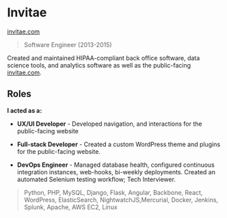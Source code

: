# Invitae

<ThickText>[invitae.com](https://invitae.com/)</ThickText>

> Software Engineer (2013-2015)

Created and maintained HIPAA-compliant back office software, data science tools, and analytics software as well as the public-facing [invitae.com](https://invitae.com/).

## Roles

**I acted as a:**

- **UX/UI Developer** - Developed navigation, and interactions for the public-facing website

- **Full-stack Developer** - Created a custom WordPress theme and plugins for the public-facing website.

- **DevOps Engineer** - Managed database health, configured continuous integration instances, web-hooks, bi-weekly deployments. Created an automated Selenium testing workflow; Tech Interviewer.

> Python, PHP, MySQL, Django, Flask, Angular, Backbone, React, WordPress, ElasticSearch, NightwatchJS,Mercurial, Docker, Jenkins, Splunk, Apache, AWS EC2, Linux
